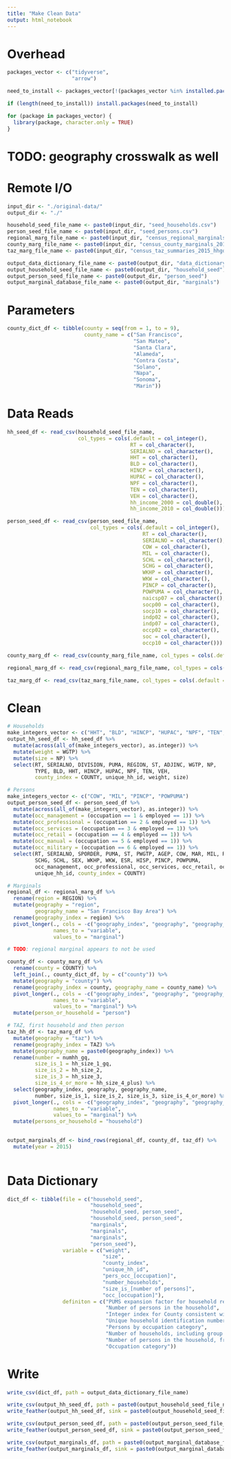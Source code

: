 ```yaml
---
title: "Make Clean Data"
output: html_notebook
---
```


# Overhead
```r
packages_vector <- c("tidyverse",
                     "arrow")

need_to_install <- packages_vector[!(packages_vector %in% installed.packages()[,"Package"])]

if (length(need_to_install)) install.packages(need_to_install)

for (package in packages_vector) {
  library(package, character.only = TRUE)
}


```

# TODO: geography crosswalk as well

# Remote I/O
```r
input_dir <- "./original-data/"
output_dir <- "./"

household_seed_file_name <- paste0(input_dir, "seed_households.csv")
person_seed_file_name <- paste0(input_dir, "seed_persons.csv")
regional_marg_file_name <- paste0(input_dir, "census_regional_marginals_2015.csv")
county_marg_file_name <- paste0(input_dir, "census_county_marginals_2015.csv")
taz_marg_file_name <- paste0(input_dir, "census_taz_summaries_2015_hhgq.csv")

output_data_dictionary_file_name <- paste0(output_dir, "data_dictionary.csv")
output_household_seed_file_name <- paste0(output_dir, "household_seed")
output_person_seed_file_name <- paste0(output_dir, "person_seed")
output_marginal_database_file_name <- paste0(output_dir, "marginals")

```

# Parameters
```r
county_dict_df <- tibble(county = seq(from = 1, to = 9),
                         county_name = c("San Francisco",
                                         "San Mateo",
                                         "Santa Clara",
                                         "Alameda",
                                         "Contra Costa",
                                         "Solano",
                                         "Napa",
                                         "Sonoma", 
                                         "Marin"))
```

# Data Reads
```r
hh_seed_df <- read_csv(household_seed_file_name, 
                       col_types = cols(.default = col_integer(),
                                        RT = col_character(),
                                        SERIALNO = col_character(),
                                        HHT = col_character(),
                                        BLD = col_character(),
                                        HINCP = col_character(),
                                        HUPAC = col_character(),
                                        NPF = col_character(),
                                        TEN = col_character(),
                                        VEH = col_character(),
                                        hh_income_2000 = col_double(),
                                        hh_income_2010 = col_double()))

person_seed_df <- read_csv(person_seed_file_name, 
                           col_types = cols(.default = col_integer(),
                                            RT = col_character(),
                                            SERIALNO = col_character(),
                                            COW = col_character(),
                                            MIL = col_character(),
                                            SCHL = col_character(),
                                            SCHG = col_character(),
                                            WKHP = col_character(),
                                            WKW = col_character(),
                                            PINCP = col_character(),
                                            POWPUMA = col_character(),
                                            naicsp07 = col_character(),
                                            socp00 = col_character(),
                                            socp10 = col_character(),
                                            indp02 = col_character(),
                                            indp07 = col_character(),
                                            occp02 = col_character(),
                                            soc = col_character(),
                                            occp10 = col_character()))

county_marg_df <- read_csv(county_marg_file_name, col_types = cols(.default = col_integer()))

regional_marg_df <- read_csv(regional_marg_file_name, col_types = cols(.default = col_integer()))

taz_marg_df <- read_csv(taz_marg_file_name, col_types = cols(.default = col_integer()))
```

# Clean
```r
# Households
make_integers_vector <- c("HHT", "BLD", "HINCP", "HUPAC", "NPF", "TEN", "VEH")
output_hh_seed_df <- hh_seed_df %>%
  mutate(across(all_of(make_integers_vector), as.integer)) %>%
  mutate(weight = WGTP) %>%
  mutate(size = NP) %>%
  select(RT, SERIALNO, DIVISION, PUMA, REGION, ST, ADJINC, WGTP, NP,
         TYPE, BLD, HHT, HINCP, HUPAC, NPF, TEN, VEH, 
         county_index = COUNTY, unique_hh_id, weight, size)

# Persons 
make_integers_vector <- c("COW", "MIL", "PINCP", "POWPUMA")
output_person_seed_df <- person_seed_df %>%
  mutate(across(all_of(make_integers_vector), as.integer)) %>%
  mutate(occ_management = (occupation == 1 & employed == 1)) %>%
  mutate(occ_professional = (occupation == 2 & employed == 1)) %>%
  mutate(occ_services = (occupation == 3 & employed == 1)) %>%
  mutate(occ_retail = (occupation == 4 & employed == 1)) %>%
  mutate(occ_manual = (occupation == 5 & employed == 1)) %>%
  mutate(occ_military = (occupation == 6 & employed == 1)) %>%
  select(RT, SERIALNO, SPORDER, PUMA, ST, PWGTP, AGEP, COW, MAR, MIL, RELP,
         SCHG, SCHL, SEX, WKHP, WKW, ESR, HISP, PINCP, POWPUMA, 
         occ_management, occ_professional, occ_services, occ_retail, occ_manual, occ_military,
         unique_hh_id, county_index = COUNTY)

# Marginals
regional_df <- regional_marg_df %>%
  rename(region = REGION) %>%
  mutate(geography = "region",
         geography_name = "San Francisco Bay Area") %>%
  rename(geography_index = region) %>%
  pivot_longer(., cols = -c("geography_index", "geography", "geography_name"),
               names_to = "variable", 
               values_to = "marginal")

# TODO: regional marginal appears to not be used

county_df <- county_marg_df %>%
  rename(county = COUNTY) %>%
  left_join(., county_dict_df, by = c("county")) %>%
  mutate(geography = "county") %>%
  rename(geography_index = county, geography_name = county_name) %>%
  pivot_longer(., cols = -c("geography_index", "geography", "geography_name"),
               names_to = "variable", 
               values_to = "marginal") %>%
  mutate(person_or_household = "person")

# TAZ, first household and then person
taz_hh_df <- taz_marg_df %>%
  mutate(geography = "taz") %>%
  rename(geography_index = TAZ) %>%
  mutate(geography_name = paste0(geography_index)) %>%
  rename(number = numhh_gq,
         size_is_1 = hh_size_1_gq,
         size_is_2 = hh_size_2,
         size_is_3 = hh_size_3,
         size_is_4_or_more = hh_size_4_plus) %>%
  select(geography_index, geography, geography_name,
         number, size_is_1, size_is_2, size_is_3, size_is_4_or_more) %>%
  pivot_longer(., cols = -c("geography_index", "geography", "geography_name"),
               names_to = "variable", 
               values_to = "marginal") %>%
  mutate(persons_or_household = "household")
  

output_marginals_df <- bind_rows(regional_df, county_df, taz_df) %>%
  mutate(year = 2015)
  

```

# Data Dictionary
```r
dict_df <- tibble(file = c("household_seed",
                           "household_seed",
                           "household_seed, person_seed",
                           "household_seed, person_seed",
                           "marginals",
                           "marginals",
                           "marginals",
                           "person_seed"),
                  variable = c("weight",
                               "size",
                               "county_index",
                               "unique_hh_id",
                               "pers_occ_[occupation]",
                               "number_households",
                               "size_is_[number of persons]",
                               "occ_[occupation]"),
                  definiton = c("PUMS expansion factor for household record",
                                "Number of persons in the household",
                                "Integer index for County consistent with geography_index",
                                "Unique household identification number",
                                "Persons by occupation category",
                                "Number of households, including group quarters",
                                "Number of persons in the household, from 1 to 4+",
                                "Occupation category"))
```


# Write
```r
write_csv(dict_df, path = output_data_dictionary_file_name)

write_csv(output_hh_seed_df, path = paste0(output_household_seed_file_name, ".csv"))
write_feather(output_hh_seed_df, sink = paste0(output_household_seed_file_name, ".feather"))

write_csv(output_person_seed_df, path = paste0(output_person_seed_file_name, ".csv"))
write_feather(output_person_seed_df, sink = paste0(output_person_seed_file_name, ".feather"))

write_csv(output_marginals_df, path = paste0(output_marginal_database_file_name, ".csv"))
write_feather(output_marginals_df, sink = paste0(output_marginal_database_file_name, ".feather"))
```

